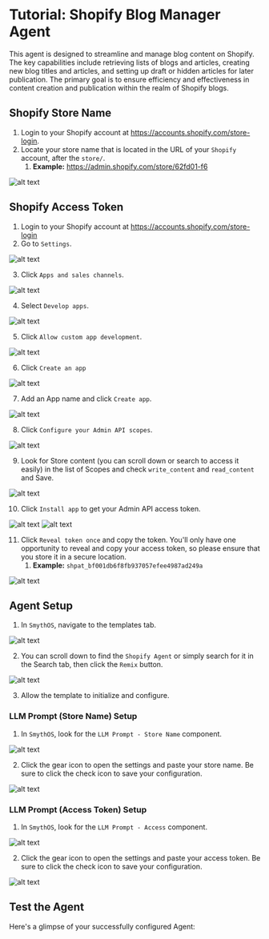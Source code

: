 # Tutorial: Shopify Blog Manager Agent

This agent is designed to streamline and manage blog content on Shopify. The key capabilities include retrieving lists of blogs and articles, creating new blog titles and articles, and setting up draft or hidden articles for later publication. The primary goal is to ensure efficiency and effectiveness in content creation and publication within the realm of Shopify blogs. 

<Youtube videoId="qD4Ig_2df-g" title="SmythOS -  Shopify Blog Manager Agent" />

## Shopify Store Name

1. Login to your Shopify account at https://accounts.shopify.com/store-login.
2. Locate your store name that is located in the URL of your `Shopify` account, after the `store/`.
   1. **Example:** https://admin.shopify.com/store/62fd01-f6

<Image src="/docs/img/shopify_blog_manager_agent/Image 1.png" alt="alt text" />

## Shopify Access Token

1. Login to your Shopify account at https://accounts.shopify.com/store-login
2. Go to `Settings`.

<Image src="/docs/img/shopify_blog_manager_agent/Image 2.png" alt="alt text" />

3. Click `Apps and sales channels`.

<Image src="/docs/img/shopify_blog_manager_agent/Image 3.png" alt="alt text" />

4. Select `Develop apps`.

<Image src="/docs/img/shopify_blog_manager_agent/Image 4.png" alt="alt text" />

5. Click `Allow custom app development`.

<Image src="/docs/img/shopify_blog_manager_agent/Image 5.png" alt="alt text" />

6. Click `Create an app`

<Image src="/docs/img/shopify_blog_manager_agent/Image 6.png" alt="alt text" />

7. Add an App name and click `Create app`.

<Image src="/docs/img/shopify_blog_manager_agent/Image 7.png" alt="alt text" />

8. Click `Configure your Admin API scopes`.

<Image src="/docs/img/shopify_blog_manager_agent/Image 8.png" alt="alt text" />

9. Look for Store content (you can scroll down or search to access it easily) in the list of Scopes and check `write_content` and `read_content` and Save.

<Image src="/docs/img/shopify_blog_manager_agent/Image 9.png" alt="alt text" />

10. Click `Install app` to get your Admin API access token.

<Image src="/docs/img/shopify_blog_manager_agent/Image 10.png" alt="alt text" />

<Image src="/docs/img/shopify_blog_manager_agent/Image 11.png" alt="alt text" />

11. Click `Reveal token once` and copy the token. You'll only have one opportunity to reveal and copy your access token, so please ensure that you store it in a secure location.
    1.  **Example:** `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`

<Image src="/docs/img/shopify_blog_manager_agent/Image 12.png" alt="alt text" />

## Agent Setup

1. In `SmythOS`, navigate to the templates tab.

<Image src="/docs/img/shopify_blog_manager_agent/templates.png" alt="alt text" />

2. You can scroll down to find the `Shopify Agent` or simply search for it in the Search tab, then click the `Remix` button.

<Image src="/docs/img/shopify_blog_manager_agent/remix.png" alt="alt text" />

3. Allow the template to initialize and configure. 

### LLM Prompt (Store Name) Setup

1. In `SmythOS`, look for the `LLM Prompt - Store Name` component.

<Image src="/docs/img/shopify_blog_manager_agent/Image 13.png" alt="alt text" />

2. Click the gear icon to open the settings and paste your store name. Be sure to click the check icon to save your configuration.

<Image src="/docs/img/shopify_blog_manager_agent/Image 14.png" alt="alt text" />

### LLM Prompt (Access Token) Setup

1. In `SmythOS`, look for the `LLM Prompt - Access` component.

<Image src="/docs/img/shopify_blog_manager_agent/Image 15.png" alt="alt text" />

2. Click the gear icon to open the settings and paste your access token. Be sure to click the check icon to save your configuration.

<Image src="/docs/img/shopify_blog_manager_agent/Image 16.png" alt="alt text" />

## Test the Agent

Here's a glimpse of your successfully configured Agent:

<Youtube videoId="vSJYKY8yW-Q" title="SmythOS - Testing the Shopify Blog Manager Agent" />